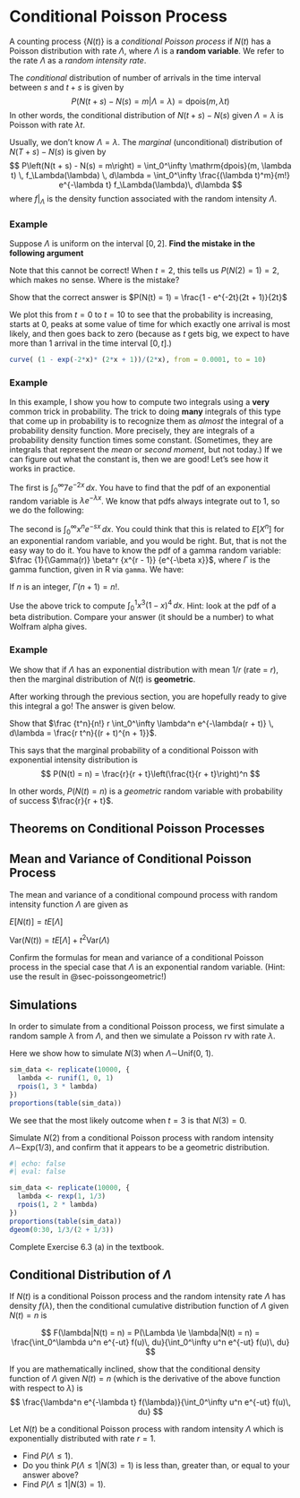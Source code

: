 # Conditional Poisson Process {#conditional-compound-process}

A counting process $\{N(t)\}$ is a *conditional Poisson process* if $N(t)$ has a Poisson distribution with rate $\Lambda$, where $\Lambda$ is a **random variable**. We refer to the rate $\Lambda$ as a *random intensity rate*. 

The *conditional* distribution of number of arrivals in the time interval between $s$ and $t + s$ is given by
$$
P\left(N(t + s) - N(s) = m\right|\Lambda = \lambda) = \mathrm{dpois}(m, \lambda t)
$$
In other words, the conditional distribution of $N(t + s) - N(s)$ given $\Lambda = \lambda$ is Poisson with rate $\lambda t$.

Usually, we don't know $\Lambda = \lambda$. The *marginal* (unconditional) distribution of $N(T + s) - N(s)$ is given by
$$
P\left(N(t + s) - N(s) = m\right) = \int_0^\infty  \mathrm{dpois}(m, \lambda t) \, f_\Lambda(\lambda) \, d\lambda = \int_0^\infty \frac{(\lambda t)^m}{m!} e^{-\lambda t} f_\Lambda(\lambda)\, d\lambda
$$
where $f|_\Lambda$ is the density function associated with the random intensity $\Lambda$. 

### Example 

Suppose $\Lambda$ is uniform on the interval $[0, 2]$. **Find the mistake in the following argument**

\begin{align*}
P(N(t) = 1) &= \int_0^2 \frac{(\lambda t)^1}{1!} \frac 12 \, d\lambda \\
&=\frac t2 \int_0^2 \lambda \, d\lambda\\
&= \frac t2 \times 2 = t
\end{align*}


Note that this cannot be correct! When $t = 2$, this tells us $P(N(2) = 1) = 2$, which makes no sense. Where is the mistake?

::: callout-tryit
Show that the correct answer is $P(N(t) = 1) = \frac{1 - e^{-2t}(2t + 1)}{2t}$
:::

We plot this from $t = 0$ to $t = 10$ to see that the probability is increasing, starts at 0, peaks at some value of time for which exactly one arrival is most likely, and then goes back to zero (because as $t$ gets big, we expect to have more than 1 arrival in the time interval $[0, t]$.)

```r
curve( (1 - exp(-2*x)* (2*x + 1))/(2*x), from = 0.0001, to = 10)
```

### Example

In this example, I show you how to compute two integrals using a **very** common trick in probability. The trick to doing **many** integrals of this type that come up in probability is to recognize them as *almost* the integral of a probability density function. More precisely, they are integrals of a probability density function times some constant. (Sometimes, they are integrals that represent the *mean* or *second moment*, but not today.) If we can figure out what the constant is, then we are good! Let's see how it works in practice.

The first is $\int_0^\infty 7 e^{-2x}\, dx$. You have to find that the pdf of an exponential random variable is $\lambda e^{-\lambda x}$. We know that pdfs always integrate out to 1, so we do the following:

\begin{align*}
\int_0^\infty 7 e^{-2x}\, dx &= \frac 72 \int_0^\infty 2 e^{-2x}\, dx\\
&= \frac 72
\end{align*}


The second is $\int_0^\infty x^n e^{-sx}\, dx$. You could think that this is related to $E[X^n]$ for an exponential random variable, and you would be right. But, that is not the easy way to do it. You have to know the pdf of a gamma random variable: $\frac {1}{\Gamma(r)} \beta^r {x^{r - 1}} {e^{-\beta x}}$, where $\Gamma$ is the gamma function, given in R via $\texttt{gamma}$. We have:


\begin{align*}
\int_0^\infty  x^n e^{-sx}\, dx &= \frac{\Gamma(n + 1)}{s^{n + 1}} \int_0^\infty \frac{1}{\Gamma(n + 1)} s^{n + 1} x^{(n + 1) - 1} e^{-sx}\, dx   \\
&= \frac{\Gamma(n + 1)}{s^{n + 1}}
\end{align*}

If $n$ is an integer, $\Gamma(n + 1) = n!$.

::: callout-tryit
Use the above trick to compute $\int_0^1 x^3(1 - x)^4\, dx$. Hint: look at the pdf of a beta distribution. Compare your answer (it should be a number) to what Wolfram alpha gives.
:::


### Example {#sec-poissongeometric}

We show that if $\Lambda$ has an exponential distribution with mean $1/r$ (rate = $r$), then the marginal distribution of $N(t)$ is **geometric**.


\begin{align*}
P(N(t) = n) &= \int_0^\infty \frac{(\lambda t)^n}{n!} e^{-\lambda t} r e^{-\lambda r} \, d\lambda \\
&= \frac {t^n}{n!} \int_0^\infty \lambda^n e^{-\lambda(r + t)}  \, d\lambda
\end{align*}

After working through the previous section, you are hopefully ready to give this integral a go! The answer is given below.

::: callout-tryit
Show that $\frac {t^n}{n!} r \int_0^\infty \lambda^n e^{-\lambda(r + t)}  \, d\lambda = \frac{r t^n}{(r + t)^{n + 1}}$.
:::

This says that the marginal probability of a conditional Poisson with exponential intensity distribution is 
$$
P(N(t) = n) = \frac{r}{r + t}\left(\frac{t}{r + t}\right)^n
$$

In other words, $P(N(t) = n)$ is a *geometric* random variable with probability of success $\frac{r}{r + t}$.

## Theorems on Conditional Poisson Processes

::: {#thm-meanvarianceconditionalprocess}

## Mean and Variance of Conditional Poisson Process

The mean and variance of a conditional compound process with random intensity function $\Lambda$ are given as

$E[N(t)] = t E[\Lambda]$

${\mathrm{Var}}(N(t)) = t E[\Lambda] + t^2 {\mathrm{Var}}(\Lambda)$
:::

::: callout-tryit
Confirm the formulas for mean and variance of a conditional Poisson process in the special case that $\Lambda$ is an exponential random variable. (Hint: use the result in  @sec-poissongeometric!)
:::


## Simulations

In order to simulate from a conditional Poisson process, we first simulate a random sample $\lambda$ from $\Lambda$, and then we simulate a Poisson rv with rate $\lambda$.

Here we show how to simulate $N(3)$ when $\Lambda \sim$Unif(0, 1).

```r
sim_data <- replicate(10000, {
  lambda <- runif(1, 0, 1)
  rpois(1, 3 * lambda)
})
proportions(table(sim_data))
```

We see that the most likely outcome when $t = 3$ is that $N(3) = 0$. 


:::callout-tryit
Simulate $N(2)$ from a conditional Poisson process with random intensity $\Lambda \sim$Exp(1/3), and confirm that it appears to be a geometric distribution.
:::

```r
#| echo: false
#| eval: false

sim_data <- replicate(10000, {
  lambda <- rexp(1, 1/3)
  rpois(1, 2 * lambda)
})
proportions(table(sim_data))
dgeom(0:30, 1/3/(2 + 1/3))
```


:::callout-tryit
Complete Exercise 6.3 (a) in the textbook.
:::

## Conditional Distribution of $\Lambda$

If $N(t)$ is a conditional Poisson process and the random intensity rate $\Lambda$ has density $f(\lambda)$, then the conditional cumulative distribution function of $\Lambda$ given $N(t) = n$ is 

$$
F(\lambda|N(t) = n) = P(\Lambda \le \lambda|N(t) = n) = \frac{\int_0^\lambda u^n e^{-ut} f(u)\, du}{\int_0^\infty u^n e^{-ut} f(u)\, du}
$$

::: callout-tryit
If you are mathematically inclined, show that the conditional density function of $\Lambda$ given $N(t) = n$ (which is the derivative of the above function with respect to $\lambda$) is
$$
\frac{\lambda^n e^{-\lambda t} f(\lambda)}{\int_0^\infty u^n e^{-ut} f(u)\, du}
$$
:::

::: callout-tryit
Let $N(t)$ be a conditional Poisson process with random intensity $\Lambda$ which is exponentially distributed with rate $r = 1$.

- Find $P(\Lambda \le 1)$.
- Do you think $P(\Lambda \le 1|N(3) = 1)$ is less than, greater than, or equal to your answer above?
- Find $P(\Lambda \le 1|N(3) = 1)$.
:::

